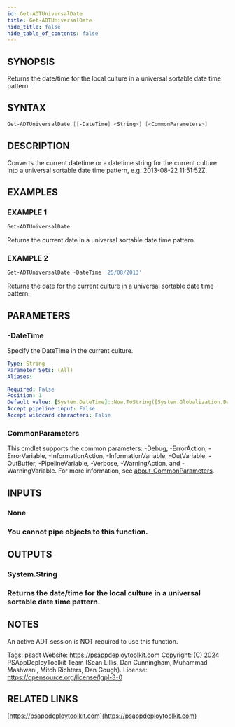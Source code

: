 ```yaml
---
id: Get-ADTUniversalDate
title: Get-ADTUniversalDate
hide_title: false
hide_table_of_contents: false
---
```


## SYNOPSIS

Returns the date/time for the local culture in a universal sortable date time pattern.

## SYNTAX

```powershell
Get-ADTUniversalDate [[-DateTime] <String>] [<CommonParameters>]
```

## DESCRIPTION

Converts the current datetime or a datetime string for the current culture into a universal sortable date time pattern, e.g.
2013-08-22 11:51:52Z.

## EXAMPLES

### EXAMPLE 1

```powershell
Get-ADTUniversalDate
```

Returns the current date in a universal sortable date time pattern.

### EXAMPLE 2

```powershell
Get-ADTUniversalDate -DateTime '25/08/2013'
```

Returns the date for the current culture in a universal sortable date time pattern.

## PARAMETERS

### -DateTime

Specify the DateTime in the current culture.

```yaml
Type: String
Parameter Sets: (All)
Aliases:

Required: False
Position: 1
Default value: [System.DateTime]::Now.ToString([System.Globalization.DateTimeFormatInfo]::CurrentInfo.UniversalSortableDateTimePattern).TrimEnd('Z')
Accept pipeline input: False
Accept wildcard characters: False
```

### CommonParameters

This cmdlet supports the common parameters: -Debug, -ErrorAction, -ErrorVariable, -InformationAction, -InformationVariable, -OutVariable, -OutBuffer, -PipelineVariable, -Verbose, -WarningAction, and -WarningVariable. For more information, see [about_CommonParameters](http://go.microsoft.com/fwlink/?LinkID=113216).

## INPUTS

### None

### You cannot pipe objects to this function.
## OUTPUTS

### System.String

### Returns the date/time for the local culture in a universal sortable date time pattern.
## NOTES
An active ADT session is NOT required to use this function.

Tags: psadt
Website: https://psappdeploytoolkit.com
Copyright: (C) 2024 PSAppDeployToolkit Team (Sean Lillis, Dan Cunningham, Muhammad Mashwani, Mitch Richters, Dan Gough).
License: https://opensource.org/license/lgpl-3-0

## RELATED LINKS

[https://psappdeploytoolkit.com](https://psappdeploytoolkit.com)
